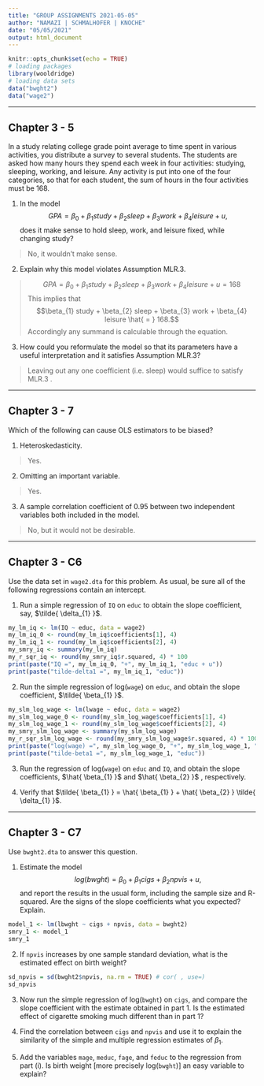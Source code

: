 ```yaml
---
title: "GROUP ASSIGNMENTS 2021-05-05"
author: "NAMAZI | SCHMALHOFER | KNOCHE"
date: "05/05/2021"
output: html_document
---
```



```r
knitr::opts_chunk$set(echo = TRUE)
# loading packages
library(wooldridge)
# loading data sets 
data("bwght2")
data("wage2")
```
***
## Chapter 3 - 5
In a study relating college grade point average to time spent in various activities, you distribute a survey to several students. The students are asked how many hours they spend each week in four activities: studying, sleeping, working, and leisure. Any activity is put into one of the four categories, so that for each student, the sum of hours in the four activities must be 168.

1. In the model $$GPA = \beta_{0} + \beta_{1} study + \beta_{2} sleep + \beta_{3} work + \beta_{4} leisure + u,$$ does it make sense to hold sleep, work, and leisure fixed, while changing study?

> No, it wouldn't make sense.

2. Explain why this model violates Assumption MLR.3.

> $$GPA = \beta_{0} + \beta_{1} study + \beta_{2} sleep + \beta_{3} work + \beta_{4} leisure + u = 168$$ This implies that $$\beta_{1} study + \beta_{2} sleep + \beta_{3} work + \beta_{4} leisure \hat{ = } 168.$$ Accordingly any summand is calculable through the equation.

3. How could you reformulate the model so that its parameters have a useful interpretation and it satisfies Assumption MLR.3?

> Leaving out any one coefficient (i.e. sleep) would suffice to satisfy MLR.3 .

***
## Chapter 3 - 7
Which of the following can cause OLS estimators to be biased?

1. Heteroskedasticity.

> Yes.

2. Omitting an important variable.

> Yes.

3. A sample correlation coefficient of 0.95 between two independent variables both included in the model.

> No, but it would not be desirable.

***
## Chapter 3 - C6
Use the data set in `wage2.dta` for this problem. As usual, be sure all of the following regressions contain an intercept.

1. Run a simple regression of `IQ` on `educ` to obtain the slope coefficient, say, $\tilde{ \delta_{1} }$.

```r
my_lm_iq <- lm(IQ ~ educ, data = wage2)
my_lm_iq_0 <- round(my_lm_iq$coefficients[1], 4)
my_lm_iq_1 <- round(my_lm_iq$coefficients[2], 4)
my_smry_iq <- summary(my_lm_iq)
my_r_sqr_iq <- round(my_smry_iq$r.squared, 4) * 100
print(paste("IQ =", my_lm_iq_0, "+", my_lm_iq_1, "educ + u"))
print(paste("tilde-delta1 =", my_lm_iq_1, "educ"))
```

2. Run the simple regression of log(`wage`) on `educ`, and obtain the slope coefficient, $\tilde{ \beta_{1} }$.

```r
my_slm_log_wage <- lm(lwage ~ educ, data = wage2)
my_slm_log_wage_0 <- round(my_slm_log_wage$coefficients[1], 4)
my_slm_log_wage_1 <- round(my_slm_log_wage$coefficients[2], 4)
my_smry_slm_log_wage <- summary(my_slm_log_wage)
my_r_sqr_slm_log_wage <- round(my_smry_slm_log_wage$r.squared, 4) * 100
print(paste("log(wage) =", my_slm_log_wage_0, "+", my_slm_log_wage_1, "educ + u"))
print(paste("tilde-beta1 =", my_slm_log_wage_1, "educ"))
```

3. Run the regression of log(`wage`) on `educ` and `IQ`, and obtain the slope coefficients, $\hat{ \beta_{1} }$ and $\hat{ \beta_{2} }$ , respectively.

4. Verify that $\tilde{ \beta_{1} } = \hat{ \beta_{1} } + \hat{ \beta_{2} } \tilde{ \delta_{1} }$.

***
## Chapter 3 - C7
Use `bwght2.dta` to answer this question.

1. Estimate the model $$log(bwght) = \beta_{0} + \beta_{1} cigs + \beta_{2} npvis + u,$$
and report the results in the usual form, including the sample size and R-squared. Are the signs of the slope coefficients what you expected? Explain.

```r
model_1 <- lm(lbwght ~ cigs + npvis, data = bwght2)
smry_1 <- model_1
smry_1
```

2. If `npvis` increases by one sample standard deviation, what is the estimated effect on birth weight?

```r
sd_npvis = sd(bwght2$npvis, na.rm = TRUE) # cor( , use=)
sd_npvis
```

3. Now run the simple regression of log(`bwght`) on `cigs`, and compare the slope coefficient with the estimate obtained in part 1. Is the estimated effect of cigarette smoking much different than in part 1?


4. Find the correlation between `cigs` and `npvis` and use it to explain the similarity of the simple and multiple regression estimates of $\beta_{1}$.


5. Add the variables `mage`, `meduc`, `fage`, and `feduc` to the regression from part (i). Is birth weight [more precisely log(`bwght`)] an easy variable to explain?